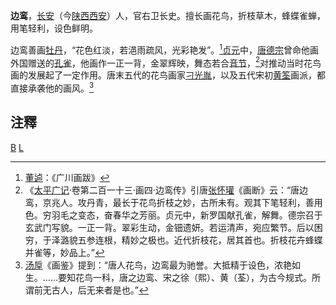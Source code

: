 '''边鸾'''，[[长安|长安]]（今[[陕西|陕西]][[西安|西安]]）人，官右卫长史。擅长画花鸟，折枝草木，蜂蝶雀蝉，用笔轻利，设色鲜明。

边鸾善画[[牡丹|牡丹]]，“花色红淡，若浥雨疏风，光彩艳发”。<ref>[[董逌|董逌]]：《广川画跋》</ref>[[貞元_(唐朝)|贞元]]中，[[唐德宗|唐德宗]]曾命他画外国赠送的[[孔雀|孔雀]]，他画作一正一背，金翠辉映，舞态若合[[音节|音节]]，<ref>《[[太平广记|太平广记]]·卷第二百一十三·画四·边鸾传》引唐[[张怀瓘|张怀瓘]]《画断》云：“唐边鸾，京兆人。攻丹青，最长于花鸟折枝之妙，古所未有。观其下笔轻利，善用色。穷羽毛之变态，奋春华之芳丽。贞元中，新罗国献孔雀，解舞。德宗召于玄武门写貌。一正一背。翠彩生动，金钿遗妍。若运清声，宛应繁节。后以困穷，于泽潞貌五参连根，精妙之极也。近代折枝花，居其首也。折枝花卉蜂蝶并雀等，妙品上。”</ref>对推动当时花鸟画的发展起了一定作用。唐末五代的花鸟画家[[刁光胤|刁光胤]]，以及五代宋初[[黄筌|黄筌]]画派，都直接承袭他的画风。<ref>[[汤垕|汤垕]]《画鉴》提到：“唐人花鸟，边鸾最为驰誉。大抵精于设色，浓艳如生。……要知花鸟一科，唐之边鸾、宋之徐（熙）、黄（荃），为古今规式。所谓前无古人，后无来者是也。”</ref>

==注釋==
{{reflist}}

[[Category:唐朝畫家|B]]
[[Category:边姓|L]]

{{China-painter-stub}}
{{唐朝人小作品}}